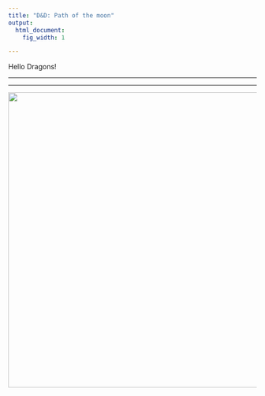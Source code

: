 ```yaml
---
title: "D&D: Path of the moon"
output:
  html_document:
    fig_width: 1

---
```


<!---From http://stackoverflow.com/questions/31753897/2-column-section-in-r-markdown:
Put in your css file or directly in rmarkdown--->

<style>
  .col2 {
    columns: 2 200px;         /* number of columns and width in pixels*/
    -webkit-columns: 2 200px; /* chrome, safari */
    -moz-columns: 2 200px;    /* firefox */
  }
  
figure_side {
  float: right;
  width: 30%;
  text-align: left;
  font-style: italic;
  font-size: small;
  text-indent: 0;
  border: thin silver solid;
  margin: 0.5em;
  padding: 0.5em;
}

figure {
  text-align: center;
  font-style: italic;
  font-size: smaller;
  text-indent: 0;
  border: thin silver solid;
}

figurecaption{
  text-align: justify;
}
</style>



Hello Dragons!

----



----



<img src="images/logo_reveal_black.png" width="600px">